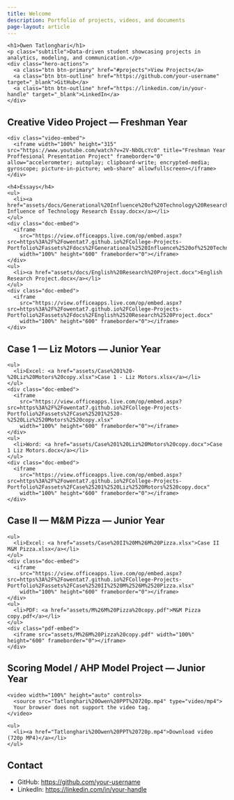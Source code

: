 ```yaml
---
title: Welcome
description: Portfolio of projects, videos, and documents
page-layout: article
---
```


<div class="hero">
  <div class="hero-content">
    <h1>Owen Tatlonghari</h1>
    <p class="subtitle">Data-driven student showcasing projects in analytics, modeling, and communication.</p>
    <div class="hero-actions">
      <a class="btn btn-primary" href="#projects">View Projects</a>
      <a class="btn btn-outline" href="https://github.com/your-username" target="_blank">GitHub</a>
      <a class="btn btn-outline" href="https://linkedin.com/in/your-handle" target="_blank">LinkedIn</a>
    </div>
  </div>
</div>

## Creative Video Project — Freshman Year

<div class="project-card" id="projects">
  <div class="project-media">
    <div class="video-embed">
      <iframe width="100%" height="315" src="https://www.youtube.com/watch?v=2V-NbOLcYc0" title="Freshman Year Proffesional Presentation Project" frameborder="0" allow="accelerometer; autoplay; clipboard-write; encrypted-media; gyroscope; picture-in-picture; web-share" allowfullscreen></iframe>
    </div>
  </div>
  <div class="project-details">
    <h4>Essays</h4>
    <ul>
      <li><a href="assets/docs/Generational%20Influence%20of%20Technology%20Research%20Essay.docx">Generational Influence of Technology Research Essay.docx</a></li>
    </ul>
    <div class="doc-embed">
      <iframe
        src="https://view.officeapps.live.com/op/embed.aspx?src=https%3A%2F%2Fowentat7.github.io%2FCollege-Projects-Portfolio%2Fassets%2Fdocs%2FGenerational%2520Influence%2520of%2520Technology%2520Research%2520Essay.docx"
        width="100%" height="600" frameborder="0"></iframe>
    </div>
    <ul>
      <li><a href="assets/docs/English%20Research%20Project.docx">English Research Project.docx</a></li>
    </ul>
    <div class="doc-embed">
      <iframe
        src="https://view.officeapps.live.com/op/embed.aspx?src=https%3A%2F%2Fowentat7.github.io%2FCollege-Projects-Portfolio%2Fassets%2Fdocs%2FEnglish%2520Research%2520Project.docx"
        width="100%" height="600" frameborder="0"></iframe>
    </div>
  </div>
</div>

## Case 1 — Liz Motors — Junior Year

<div class="project-card">
  <div class="project-details">
    <ul>
      <li>Excel: <a href="assets/Case%201%20-%20Liz%20Motors%20copy.xlsx">Case 1 - Liz Motors.xlsx</a></li>
    </ul>
    <div class="doc-embed">
      <iframe
        src="https://view.officeapps.live.com/op/embed.aspx?src=https%3A%2F%2Fowentat7.github.io%2FCollege-Projects-Portfolio%2Fassets%2FCase%25201%2520-%2520Liz%2520Motors%2520copy.xlsx"
        width="100%" height="600" frameborder="0"></iframe>
    </div>
    <ul>
      <li>Word: <a href="assets/Case%201%20Liz%20Motors%20copy.docx">Case 1 Liz Motors.docx</a></li>
    </ul>
    <div class="doc-embed">
      <iframe
        src="https://view.officeapps.live.com/op/embed.aspx?src=https%3A%2F%2Fowentat7.github.io%2FCollege-Projects-Portfolio%2Fassets%2FCase%25201%2520Liz%2520Motors%2520copy.docx"
        width="100%" height="600" frameborder="0"></iframe>
    </div>
  </div>
</div>

## Case II — M&M Pizza — Junior Year

<div class="project-card">
  <div class="project-details">
    <ul>
      <li>Excel: <a href="assets/Case%20II%20M%26M%20Pizza.xlsx">Case II M&M Pizza.xlsx</a></li>
    </ul>
    <div class="doc-embed">
      <iframe
        src="https://view.officeapps.live.com/op/embed.aspx?src=https%3A%2F%2Fowentat7.github.io%2FCollege-Projects-Portfolio%2Fassets%2FCase%2520II%2520M%2526M%2520Pizza.xlsx"
        width="100%" height="600" frameborder="0"></iframe>
    </div>
    <ul>
      <li>PDF: <a href="assets/M%26M%20Pizza%20copy.pdf">M&M Pizza copy.pdf</a></li>
    </ul>
    <div class="pdf-embed">
      <iframe src="assets/M%26M%20Pizza%20copy.pdf" width="100%" height="600" frameborder="0"></iframe>
    </div>
  </div>
</div>

## Scoring Model / AHP Model Project — Junior Year

<div class="project-card">
  <div class="project-media">
    <video width="100%" height="auto" controls>
      <source src="Tatlonghari%20Owen%20PPT%20720p.mp4" type="video/mp4">
      Your browser does not support the video tag.
    </video>
  </div>
  <div class="project-details">
    <ul>
      <li><a href="Tatlonghari%20Owen%20PPT%20720p.mp4">Download video (720p MP4)</a></li>
    </ul>
  </div>
</div>

## Contact

- GitHub: <https://github.com/your-username>
- LinkedIn: <https://linkedin.com/in/your-handle>
